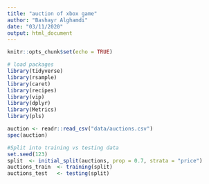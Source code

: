 ```yaml
---
title: "auction of xbox game"
author: "Bashayr Alghamdi"
date: "03/11/2020"
output: html_document
---
```


```r
knitr::opts_chunk$set(echo = TRUE)

# load packages
library(tidyverse)
library(rsample)
library(caret)
library(recipes)
library(vip)
library(dplyr)
library(Metrics) 
library(pls)

```

```r
auction <- readr::read_csv("data/auctions.csv")
spec(auction)
```

```r
#Split into training vs testing data
set.seed(123)
split  <- initial_split(auctions, prop = 0.7, strata = "price")
auctions_train  <- training(split)
auctions_test   <- testing(split)

```




